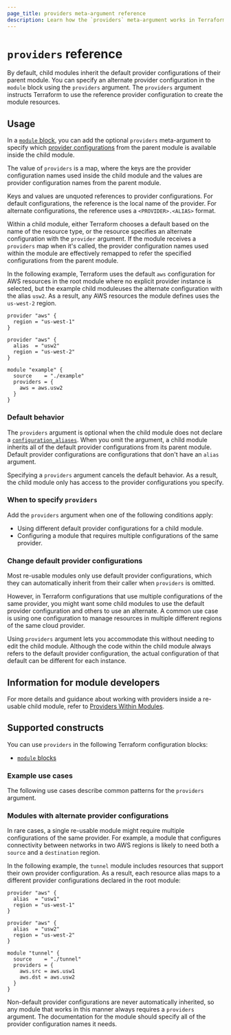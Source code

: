 ```yaml
---
page_title: providers meta-argument reference
description: Learn how the `providers` meta-argument works in Terraform configuration.
---
```


# `providers` reference

By default, child modules inherit the default provider configurations of their parent module. You can specify an alternate provider configuration in the `module` block using the `providers` argument. The `providers` argument instructs Terraform to use the reference provider configuration to create the module resources.

## Usage

In a [`module` block](/terraform/language/block/module), you can add the optional `providers` meta-argument to specify which [provider configurations](/terraform/language/modules/configuration) from the parent module is available inside the child module.

The value of `providers` is a map, where the keys are the provider configuration names used inside the child module and the values are provider configuration names from the parent module.

Keys and values are unquoted references to provider configurations.
For default configurations, the reference is the local name of the provider. For
alternate configurations, the reference uses a `<PROVIDER>.<ALIAS>` format.

Within a child module, either Terraform chooses a default based on the name of the resource
type, or the resource specifies an alternate configuration with the `provider`
argument. If the module receives a `providers` map when it's called, the
provider configuration names used within the module are effectively remapped to
refer the specified configurations from the parent module.

In the following example, Terraform uses the default `aws` configuration for AWS resources in the root module where no explicit provider instance is selected, but the example child moduleuses the alternate configuration with the alias `usw2`. As a result, any AWS resources the module defines uses the `us-west-2` region.


```hcl
provider "aws" {
  region = "us-west-1"
}

provider "aws" {
  alias  = "usw2"
  region = "us-west-2"
}

module "example" {
  source    = "./example"
  providers = {
    aws = aws.usw2
  }
}
```

### Default behavior

The `providers` argument is optional when the child module does not declare a [`configuration_aliases`](/terraform/language/modules/develop/providers#provider-aliases-within-modules). When you omit the argument, a child module inherits all of the default provider configurations from its parent module. Default provider configurations are configurations that don't have an `alias` argument.

Specifying a `providers` argument cancels the default behavior. As a result, the child module only has access to the provider configurations you specify.

### When to specify `providers`

Add the `providers` argument when one of the following conditions apply:

- Using different default provider configurations for a child module.
- Configuring a module that requires multiple configurations of the same provider.

### Change default provider configurations

Most re-usable modules only use default provider configurations, which they can
automatically inherit from their caller when `providers` is omitted.

However, in Terraform configurations that use multiple configurations of the same provider, you might want some child modules to use the default provider configuration and others to use an alternate. 
A common use case is using one configuration to manage resources in multiple different regions of the same cloud provider.

Using `providers` argument lets you accommodate this without needing to edit the child module. Although the code
within the child module always refers to the default provider configuration, the
actual configuration of that default can be different for each instance.


## Information for module developers

For more details and guidance about working with providers inside a re-usable
child module, refer to [Providers Within Modules](/terraform/language/modules/develop/providers).

## Supported constructs

You can use `providers` in the following Terraform configuration blocks:

- [`module` blocks](/terraform/language/block/module)

### Example use cases

The following use cases describe common patterns for the `providers` argument.

### Modules with alternate provider configurations

In rare cases, a single re-usable module might require multiple configurations
of the same provider. For example, a module that configures connectivity between
networks in two AWS regions is likely to need both a `source` and a `destination`
region. 

In the following example, the `tunnel` module includes resources that support their own provider configuration. As a result, each resource alias maps to a different provider configurations declared in the root module:

```hcl
provider "aws" {
  alias  = "usw1"
  region = "us-west-1"
}

provider "aws" {
  alias  = "usw2"
  region = "us-west-2"
}

module "tunnel" {
  source    = "./tunnel"
  providers = {
    aws.src = aws.usw1
    aws.dst = aws.usw2
  }
}
```

Non-default provider configurations are never automatically inherited, so any
module that works in this manner always requires a `providers` argument. The
documentation for the module should specify all of the provider configuration
names it needs.
